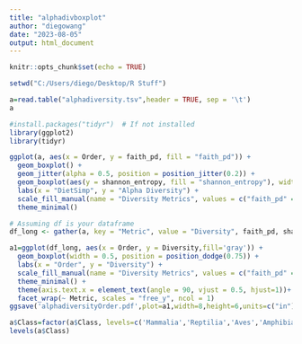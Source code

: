 ```yaml
---
title: "alphadivboxplot"
author: "diegowang"
date: "2023-08-05"
output: html_document
---
```


```r
knitr::opts_chunk$set(echo = TRUE)
```

```r
setwd("C:/Users/diego/Desktop/R Stuff")
```

```r
a=read.table("alphadiversity.tsv",header = TRUE, sep = '\t')
a
```

```r
#install.packages("tidyr")  # If not installed
library(ggplot2)
library(tidyr)
```

```r
ggplot(a, aes(x = Order, y = faith_pd, fill = "faith_pd")) +
  geom_boxplot() +
  geom_jitter(alpha = 0.5, position = position_jitter(0.2)) +
  geom_boxplot(aes(y = shannon_entropy, fill = "shannon_entropy"), width = 0.5, position = position_dodge(0.75)) +
  labs(x = "DietSimp", y = "Alpha Diversity") +
  scale_fill_manual(name = "Diversity Metrics", values = c("faith_pd" = "blue", "shannon_entropy" = "red")) +
  theme_minimal()
```

```r
# Assuming df is your dataframe
df_long <- gather(a, key = "Metric", value = "Diversity", faith_pd, shannon_entropy)
```

```r
a1=ggplot(df_long, aes(x = Order, y = Diversity,fill='gray')) +
  geom_boxplot(width = 0.5, position = position_dodge(0.75)) +
  labs(x = "Order", y = "Diversity") +
  scale_fill_manual(name = "Diversity Metrics", values = c("faith_pd" = "gray", "shannon_entropy" = "gray")) +
  theme_minimal() +
  theme(axis.text.x = element_text(angle = 90, vjust = 0.5, hjust=1))+
  facet_wrap(~ Metric, scales = "free_y", ncol = 1)
ggsave('alphadiversityOrder.pdf',plot=a1,width=8,height=6,units=c("in"))
```

```r
a$Class=factor(a$Class, levels=c('Mammalia','Reptilia','Aves','Amphibia','Actinopterygii','Chondrichthyes','Hyperoartia','Echinoidea','Cephalopoda','Bivalvia','Gastropoda','Clitellata','Insecta','Malacostraca','Merostomata'))
levels(a$Class)
```

